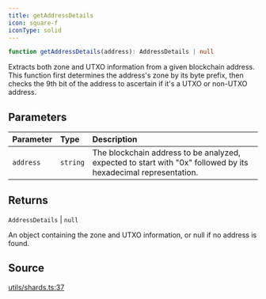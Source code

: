 ```yaml
---
title: getAddressDetails
icon: square-f
iconType: solid
---
```


```ts
function getAddressDetails(address): AddressDetails | null
```

Extracts both zone and UTXO information from a given blockchain address. This function first determines the address's
zone by its byte prefix, then checks the 9th bit of the address to ascertain if it's a UTXO or non-UTXO address.

## Parameters

| Parameter | Type | Description |
| :------ | :------ | :------ |
| `address` | `string` | The blockchain address to be analyzed, expected to start with "0x" followed by its<br />  hexadecimal representation. |

## Returns

`AddressDetails` \| `null`

An object containing the zone and UTXO information, or null if no address is found.

## Source

[utils/shards.ts:37](https://github.com/dominant-strategies/quais.js/blob/f2011176222a6c0c5640e35f5ebc39b662373b76/src/utils/shards.ts#L37)
